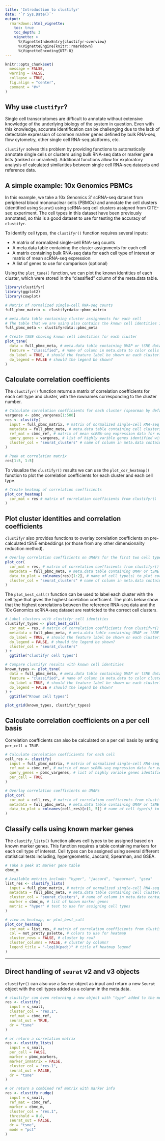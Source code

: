 ```yaml
---
title: 'Introduction to clustifyr'
date: '`r Sys.Date()`'
output:
  rmarkdown::html_vignette:
    toc: true
    toc_depth: 3
    vignette: >
      %\VignetteIndexEntry{clustifyr-overview}
      %\VignetteEngine{knitr::rmarkdown}
      %\VignetteEncoding{UTF-8}
---
```


```r
knitr::opts_chunk$set(
  message = FALSE,
  warning = FALSE,
  collapse = TRUE,
  fig.align = "center",
  comment = "#>"
)
```

## Why use `clustifyr`?

Single cell transcriptomes are difficult to annotate without extensive knowledge of the underlying biology of the system in question. Even with this knowledge, accurate identification can be challenging due to the lack of detectable expression of common marker genes defined by bulk RNA-seq, flow cytometry, other single cell RNA-seq platforms, etc.

`clustifyr` solves this problem by providing functions to automatically annotate single cells or clusters using bulk RNA-seq data or marker gene lists (ranked or unranked). Additional functions allow for exploratory analysis of calculated similarities between single cell RNA-seq datasets and reference data.

## A simple example: 10x Genomics PBMCs

In this example, we take a 10x Genomics 3' scRNA-seq dataset from peripheral blood mononuclear cells (PBMCs) and annotate the cell clusters (identified using `Seurat`) using scRNA-seq cell clusters assigned from CITE-seq experiment. The cell types in this dataset have been previously annotated, so this is a good dataset to use for testing the accuracy of `clustifyr`.

To identify cell types, the `clustifyr()` function requires several inputs:

* A matrix of normalized single-cell RNA-seq counts
* A meta.data table containing the cluster assignments for each cell
* A matrix containing bulk RNA-seq data for each cell type of interest or matrix of mean scRNA-seq expression
* A list of genes to use for comparison (optional)

Using the `plot_tsne()` function, we can plot the known identities of each cluster, which were stored in the "classified" column of the meta.data table.

```r
library(clustifyr)
library(ggplot2)
library(cowplot)

# Matrix of normalized single-cell RNA-seq counts
full_pbmc_matrix <- clustifyrdata::pbmc_matrix

# meta.data table containing cluster assignments for each cell
# The table that we are using also contains the known cell identities in the "classified" column
full_pbmc_meta <- clustifyrdata::pbmc_meta

# Create tSNE showing known cell identities for each cluster
plot_tsne(
  data = full_pbmc_meta, # meta.data table containing UMAP or tSNE data
  feature = "classified", # name of column in meta.data to color cells by
  do_label = TRUE, # should the feature label be shown on each cluster?
  do_legend = FALSE # should the legend be shown?
)
```

## Calculate correlation coefficients

The `clustifyr()` function returns a matrix of correlation coefficients for each cell type and cluster, with the rownames corresponding to the cluster number.

```r
# Calculate correlation coefficients for each cluster (spearman by default)
vargenes <- pbmc_vargenes[1:500]
res <- clustify(
  input = full_pbmc_matrix, # matrix of normalized single-cell RNA-seq counts
  metadata = full_pbmc_meta, # meta.data table containing cell clusters
  ref_mat = cbmc_ref, # matrix of mean scRNA-seq expression data for each cell type
  query_genes = vargenes, # list of highly varible genes identified with Seurat
  cluster_col = "seurat_clusters" # name of column in meta.data containing cell clusters
)

# Peek at correlation matrix
res[1:5, 1:5]
```

To visualize the `clustifyr()` results we can use the `plot_cor_heatmap()` function to plot the correlation coefficients for each cluster and each cell type.

```r
# Create heatmap of correlation coefficients
plot_cor_heatmap(
  cor_mat = res # matrix of correlation coefficients from clustifyr()
)
```

## Plot cluster identities and correlation coefficients

`clustifyr` also provides functions to overlay correlation coefficients on pre-calculated tSNE embeddings (or those from any other dimensionality reduction method). 

```r
# Overlay correlation coefficients on UMAPs for the first two cell types
plot_cor(
  cor_mat = res, # matrix of correlation coefficients from clustifyr()
  metadata = full_pbmc_meta, # meta.data table containing UMAP or tSNE data
  data_to_plot = colnames(res)[1:2], # name of cell type(s) to plot correlation coefficients
  cluster_col = "seurat_clusters" # name of column in meta.data containing cell clusters
)
```

The `plot_best_call()` function can be used to label each cluster with the cell type that gives the highest corelation coefficient. The plots below show that the highest correlations between the reference RNA-seq data and the 10x Genomics scRNA-seq dataset are restricted to the correct cell clusters.

```r
# Label clusters with clustifyr cell identities
clustifyr_types <- plot_best_call(
  cor_mat = res, # matrix of correlation coefficients from clustifyr()
  metadata = full_pbmc_meta, # meta.data table containing UMAP or tSNE data
  do_label = TRUE, # should the feature label be shown on each cluster?
  do_legend = FALSE, # should the legend be shown?
  cluster_col = "seurat_clusters"
) +
  ggtitle("clustifyr cell types")

# Compare clustifyr results with known cell identities
known_types <- plot_tsne(
  data = full_pbmc_meta, # meta.data table containing UMAP or tSNE data
  feature = "classified", # name of column in meta.data to color clusters by
  do_label = TRUE, # should the feature label be shown on each cluster?
  do_legend = FALSE # should the legend be shown?
) +
  ggtitle("Known cell types")

plot_grid(known_types, clustifyr_types)
```

## Calculate correlation coefficients on a per cell basis

Correlation coefficients can also be calculated on a per cell basis by setting `per_cell = TRUE`.

```r
# Calculate correlation coefficients for each cell
cell_res <- clustify(
  input = full_pbmc_matrix, # matrix of normalized single-cell RNA-seq counts
  ref_mat = cbmc_ref, # matrix of mean scRNA-seq expression data for each cell type
  query_genes = pbmc_vargenes, # list of highly varible genes identified with Seurat
  per_cell = TRUE
)

# Overlay correlation coefficients on UMAPs
plot_cor(
  cor_mat = cell_res, # matrix of correlation coefficients from clustifyr()
  metadata = full_pbmc_meta, # meta.data table containing UMAP or tSNE data
  data_to_plot = colnames(cell_res)[c(1, 5)] # name of cell type(s) to plot correlation coefficient
)
```

## Classify cells using known marker genes

The `clustify_lists()` function allows cell types to be assigned based on known marker genes. This function requires a table containing markers for each cell type of interest. Cell types can be assigned using several different statistical tests including, hypergeometric, Jaccard, Spearman, and GSEA.

```r

# Take a peek at marker gene table
cbmc_m

# Available metrics include: "hyper", "jaccard", "spearman", "gsea"
list_res <- clustify_lists(
  input = full_pbmc_matrix, # matrix of normalized single-cell RNA-seq counts
  metadata = full_pbmc_meta, # meta.data table containing cell clusters
  cluster_col = "seurat_clusters", # name of column in meta.data containing cell clusters
  marker = cbmc_m, # list of known marker genes
  metric = "hyper" # test to use for assigning cell types
)

# view as heatmap, or plot_best_call
plot_cor_heatmap(
  cor_mat = list_res, # matrix of correlation coefficients from clustify_lists()
  col = not_pretty_palette, # colors to use for heatmap
  cluster_rows = FALSE, # cluster by row?
  cluster_columns = FALSE, # cluster by column?
  legend_title = "-log10(padj)" # title of heatmap legend
)
```

---

## Direct handling of `seurat` v2 and v3 objects

`clustifyr()` can also use a `Seurat` object as input and return a new `Seurat` object with the cell types added as a column in the meta.data. 

```r
# clustifyr can even returning a new object with "type" added to the meta.data.
res <- clustify(
  input = s_small,
  cluster_col = "res.1",
  ref_mat = cbmc_ref,
  seurat_out = TRUE,
  dr = "tsne"
)

# or return a correlation matrix
res <- clustify_lists(
  input = s_small,
  per_cell = FALSE,
  marker = pbmc_markers,
  marker_inmatrix = FALSE,
  cluster_col = "res.1",
  seurat_out = FALSE,
  dr = "tsne"
)

# or return a combined ref matrix with marker info
res <- clustify_nudge(
  input = s_small,
  ref_mat = cbmc_ref,
  marker = cbmc_m,
  cluster_col = "res.1",
  threshold = 0.8,
  seurat_out = FALSE,
  dr = "tsne",
  mode = "pct"
)
```
